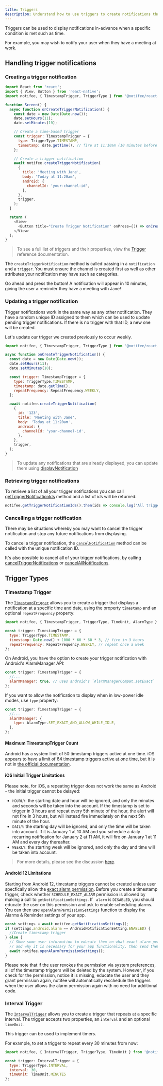 ```yaml
---
title: Triggers
description: Understand how to use triggers to create notifications that fire under specific conditions.
---
```


Triggers can be used to display notifications in-advance when a specific condition is met such as time.

For example, you may wish to notify your user when they have a meeting at work.

<Vimeo id="445346021" caption="Triggers Example" />

## Handling trigger notifications

### Creating a trigger notification

```js
import React from 'react';
import { View, Button } from 'react-native';
import notifee, { TimestampTrigger, TriggerType } from '@notifee/react-native';

function Screen() {
  async function onCreateTriggerNotification() {
    const date = new Date(Date.now());
    date.setHours(11);
    date.setMinutes(10);

    // Create a time-based trigger
    const trigger: TimestampTrigger = {
      type: TriggerType.TIMESTAMP,
      timestamp: date.getTime(), // fire at 11:10am (10 minutes before meeting)
    };

    // Create a trigger notification
    await notifee.createTriggerNotification(
      {
        title: 'Meeting with Jane',
        body: 'Today at 11:20am',
        android: {
          channelId: 'your-channel-id',
        },
      },
      trigger,
    );
  }

  return (
    <View>
      <Button title="Create Trigger Notification" onPress={() => onCreateTriggerNotification()} />
    </View>
  );
}
```

> To see a full list of triggers and their properties, view the [Trigger](/react-native/reference/trigger) reference documentation.

The `createTriggerNotification` method is called passing in a `notification` and a `trigger`. You must ensure the channel is created first as well as other attributes your notification may have such as categories.

Go ahead and press the button! A notification will appear in 10 minutes, giving the user a reminder they have a meeting with Jane!

### Updating a trigger notification

Trigger notifications work in the same way as any other notification. They have a random unique ID assigned to them which can be used to update pending trigger notifications. If there is no trigger with that ID, a new one will be created.

Let's update our trigger we created previously to occur weekly.

```js
import notifee, { TimestampTrigger, TriggerType } from '@notifee/react-native';

async function onCreateTriggerNotification() {
  const date = new Date(Date.now());
  date.setHours(11);
  date.setMinutes(10);

  const trigger: TimestampTrigger = {
    type: TriggerType.TIMESTAMP,
    timestamp: date.getTime(),
    repeatFrequency: RepeatFrequency.WEEKLY,
  };

  await notifee.createTriggerNotification(
    {
      id: '123',
      title: 'Meeting with Jane',
      body: 'Today at 11:20am',
      android: {
        channelId: 'your-channel-id',
      },
    },
    trigger,
  );
}
```

> To update any notifications that are already displayed, you can update them using [displayNotification](/react-native/displaying-a-notification)

### Retrieving trigger notifications

To retrieve a list of all your trigger notifications you can call [getTriggerNotificationIds](/react-native/reference/gettriggernotificationids) method and a list of ids will be returned.

```js
notifee.getTriggerNotificationIds().then(ids => console.log('All trigger notifications: ', ids));
```

### Cancelling a trigger notification

There may be situations whereby you may want to cancel the trigger notification and stop any future notifications from displaying.

To cancel a trigger notification, the [`cancelNotification`](/react-native/displaying-a-notification#cancelling-a-notification) method can be called with the unique notification ID.

It's also possible to cancel all of your trigger notifications, by calling [cancelTriggerNotifications](/react-native/reference/canceltriggernotifications) or [cancelAllNotifications](/react-native/reference/cancelallnotifications).

## Trigger Types

### Timestamp Trigger

The [`TimestampTrigger`](/react-native/reference/timestamptrigger) allows you to create a trigger that displays a notification at a specific time and date, using the property `timestamp` and an optional `repeatFrequency` property:

```js
import notifee, { TimestampTrigger, TriggerType, TimeUnit, AlarmType } from '@notifee/react-native';

const trigger: TimestampTrigger = {
  type: TriggerType.TIMESTAMP,
  timestamp: Date.now() + 1000 * 60 * 60 * 3, // fire in 3 hours
  repeatFrequency: RepeatFrequency.WEEKLY, // repeat once a week
};
```

On Android, you have the option to create your trigger notification with Android's AlarmManager API:

```js
const trigger: TimestampTrigger = {
  //...
  alarmManager: true, // uses android's `AlarmManagerCompat.setExact`
};
```

If you want to allow the notification to display when in low-power idle modes, use `type` property:

```js
const trigger: TimestampTrigger = {
  //...
  alarmManager: {
    type: AlarmType.SET_EXACT_AND_ALLOW_WHILE_IDLE,
  },
};
```

#### Maximum TimestampTrigger Count

Android has a system limit of 50 timestamp triggers active at one time.
iOS appears to have a limit of [64 timestamp triggers active at one time](https://developer.apple.com/forums/thread/23288), but it is not in [the official documentation](https://developer.apple.com/documentation/usernotifications/unusernotificationcenter/1649508-add).

#### iOS Initial Trigger Limitations

Please note, for iOS, a repeating trigger does not work the same as Android - the initial trigger cannot be delayed:

- `HOURLY`: the starting date and hour will be ignored, and only the minutes and seconds will be taken into the account. If the timestamp is set to trigger in 3 hours and repeat every 5th minute of the hour, the alert will not fire in 3 hours, but will instead fire immediately on the next 5th minute of the hour.
- `DAILY`: the starting day will be ignored, and only the time will be taken into account. If it is January 1 at 10 AM and you schedule a daily recurring notification for January 2 at 11 AM, it will fire on January 1 at 11 AM and every day thereafter.
- `WEEKLY`: the starting week will be ignored, and only the day and time will be taken into account.

> For more details, please see the discussion [here](https://github.com/notifee/react-native-notifee/issues/241).

#### Android 12 Limitations

Starting from Android 12, timestamp triggers cannot be created unless user specfically allow the [exact alarm permission](https://developer.android.com/reference/android/Manifest.permission#SCHEDULE_EXACT_ALARM). Before you create a timestamp trigger, check whether `SCHEDULE_EXACT_ALARM` permission is allowed by making a call to `getNotificationSettings`. If ` alarm` is `DISABLED`, you should educate the user on this permission and ask to enable scheduling alarms. You can then use `openAlarmPermissionSettings` function to display the Alarms & Reminder settings of your app.

```js
const settings = await notifee.getNotificationSettings();
if (settings.android.alarm == AndroidNotificationSetting.ENABLED) {
  //Create timestamp trigger
} else {
  // Show some user information to educate them on what exact alarm permission is,
  // and why it is necessary for your app functionality, then send them to system preferences:
  await notifee.openAlarmPermissionSettings();
}
```

Please note that if the user revokes the permission via system preferences, all of the timestamp triggers will be deleted by the system. However, if you check for the permission, notice it is missing, educate the user and they grant permission again, notifee will automatically reschedule the triggers when the user allows the alarm permission again with no need for additional code.

### Interval Trigger

The [`IntervalTrigger`](/react-native/reference/intervaltrigger) allows you to create a trigger that repeats at a specific interval. The trigger accepts two properties, an `interval` and an optional `timeUnit`.

This trigger can be used to implement timers.

For example, to set a trigger to repeat every 30 minutes from now:

```js
import notifee, { IntervalTrigger, TriggerType, TimeUnit } from '@notifee/react-native';

const trigger: IntervalTrigger = {
  type: TriggerType.INTERVAL,
  interval: 30,
  timeUnit: TimeUnit.MINUTES
};
```
